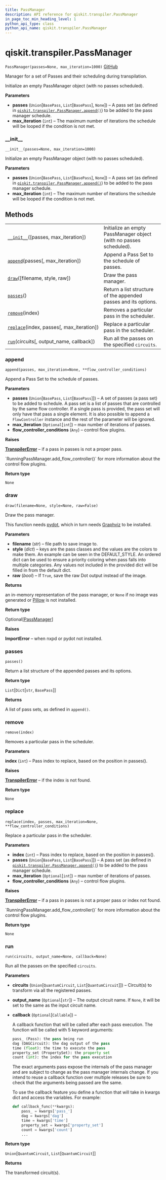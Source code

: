 ```yaml
---
title: PassManager
description: API reference for qiskit.transpiler.PassManager
in_page_toc_min_heading_level: 1
python_api_type: class
python_api_name: qiskit.transpiler.PassManager
---
```


# qiskit.transpiler.PassManager

<span id="qiskit.transpiler.PassManager" />

`PassManager(passes=None, max_iteration=1000)` [GitHub](https://github.com/qiskit/qiskit/tree/stable/0.17/qiskit/transpiler/passmanager.py "view source code")

Manager for a set of Passes and their scheduling during transpilation.

Initialize an empty PassManager object (with no passes scheduled).

**Parameters**

*   **passes** (`Union`\[`BasePass`, `List`\[`BasePass`], `None`]) – A pass set (as defined in [`qiskit.transpiler.PassManager.append()`](#qiskit.transpiler.PassManager.append "qiskit.transpiler.PassManager.append")) to be added to the pass manager schedule.
*   **max\_iteration** (`int`) – The maximum number of iterations the schedule will be looped if the condition is not met.

### \_\_init\_\_

<span id="qiskit.transpiler.PassManager.__init__" />

`__init__(passes=None, max_iteration=1000)`

Initialize an empty PassManager object (with no passes scheduled).

**Parameters**

*   **passes** (`Union`\[`BasePass`, `List`\[`BasePass`], `None`]) – A pass set (as defined in [`qiskit.transpiler.PassManager.append()`](#qiskit.transpiler.PassManager.append "qiskit.transpiler.PassManager.append")) to be added to the pass manager schedule.
*   **max\_iteration** (`int`) – The maximum number of iterations the schedule will be looped if the condition is not met.

## Methods

|                                                                                                                               |                                                                    |
| ----------------------------------------------------------------------------------------------------------------------------- | ------------------------------------------------------------------ |
| [`__init__`](#qiskit.transpiler.PassManager.__init__ "qiskit.transpiler.PassManager.__init__")(\[passes, max\_iteration])     | Initialize an empty PassManager object (with no passes scheduled). |
| [`append`](#qiskit.transpiler.PassManager.append "qiskit.transpiler.PassManager.append")(passes\[, max\_iteration])           | Append a Pass Set to the schedule of passes.                       |
| [`draw`](#qiskit.transpiler.PassManager.draw "qiskit.transpiler.PassManager.draw")(\[filename, style, raw])                   | Draw the pass manager.                                             |
| [`passes`](#qiskit.transpiler.PassManager.passes "qiskit.transpiler.PassManager.passes")()                                    | Return a list structure of the appended passes and its options.    |
| [`remove`](#qiskit.transpiler.PassManager.remove "qiskit.transpiler.PassManager.remove")(index)                               | Removes a particular pass in the scheduler.                        |
| [`replace`](#qiskit.transpiler.PassManager.replace "qiskit.transpiler.PassManager.replace")(index, passes\[, max\_iteration]) | Replace a particular pass in the scheduler.                        |
| [`run`](#qiskit.transpiler.PassManager.run "qiskit.transpiler.PassManager.run")(circuits\[, output\_name, callback])          | Run all the passes on the specified `circuits`.                    |

### append

<span id="qiskit.transpiler.PassManager.append" />

`append(passes, max_iteration=None, **flow_controller_conditions)`

Append a Pass Set to the schedule of passes.

**Parameters**

*   **passes** (`Union`\[`BasePass`, `List`\[`BasePass`]]) – A set of passes (a pass set) to be added to schedule. A pass set is a list of passes that are controlled by the same flow controller. If a single pass is provided, the pass set will only have that pass a single element. It is also possible to append a `FlowController` instance and the rest of the parameter will be ignored.
*   **max\_iteration** (`Optional`\[`int`]) – max number of iterations of passes.
*   **flow\_controller\_conditions** (`Any`) – control flow plugins.

**Raises**

[**TranspilerError**](qiskit.transpiler.TranspilerError "qiskit.transpiler.TranspilerError") – if a pass in passes is not a proper pass.

<Admonition title="See also" type="note">
  `RunningPassManager.add_flow_controller()` for more information about the control flow plugins.
</Admonition>

**Return type**

`None`

### draw

<span id="qiskit.transpiler.PassManager.draw" />

`draw(filename=None, style=None, raw=False)`

Draw the pass manager.

This function needs [pydot](https://github.com/erocarrera/pydot), which in turn needs [Graphviz](https://www.graphviz.org/) to be installed.

**Parameters**

*   **filename** (*str*) – file path to save image to.
*   **style** (*dict*) – keys are the pass classes and the values are the colors to make them. An example can be seen in the DEFAULT\_STYLE. An ordered dict can be used to ensure a priority coloring when pass falls into multiple categories. Any values not included in the provided dict will be filled in from the default dict.
*   **raw** (*bool*) – If `True`, save the raw Dot output instead of the image.

**Returns**

an in-memory representation of the pass manager, or `None` if no image was generated or [Pillow](https://pypi.org/project/Pillow/) is not installed.

**Return type**

Optional\[[PassManager](#qiskit.transpiler.PassManager "qiskit.transpiler.PassManager")]

**Raises**

**ImportError** – when nxpd or pydot not installed.

### passes

<span id="qiskit.transpiler.PassManager.passes" />

`passes()`

Return a list structure of the appended passes and its options.

**Return type**

`List`\[`Dict`\[`str`, `BasePass`]]

**Returns**

A list of pass sets, as defined in `append()`.

### remove

<span id="qiskit.transpiler.PassManager.remove" />

`remove(index)`

Removes a particular pass in the scheduler.

**Parameters**

**index** (`int`) – Pass index to replace, based on the position in passes().

**Raises**

[**TranspilerError**](qiskit.transpiler.TranspilerError "qiskit.transpiler.TranspilerError") – if the index is not found.

**Return type**

`None`

### replace

<span id="qiskit.transpiler.PassManager.replace" />

`replace(index, passes, max_iteration=None, **flow_controller_conditions)`

Replace a particular pass in the scheduler.

**Parameters**

*   **index** (`int`) – Pass index to replace, based on the position in passes().
*   **passes** (`Union`\[`BasePass`, `List`\[`BasePass`]]) – A pass set (as defined in [`qiskit.transpiler.PassManager.append()`](#qiskit.transpiler.PassManager.append "qiskit.transpiler.PassManager.append")) to be added to the pass manager schedule.
*   **max\_iteration** (`Optional`\[`int`]) – max number of iterations of passes.
*   **flow\_controller\_conditions** (`Any`) – control flow plugins.

**Raises**

[**TranspilerError**](qiskit.transpiler.TranspilerError "qiskit.transpiler.TranspilerError") – if a pass in passes is not a proper pass or index not found.

<Admonition title="See also" type="note">
  `RunningPassManager.add_flow_controller()` for more information about the control flow plugins.
</Admonition>

**Return type**

`None`

### run

<span id="qiskit.transpiler.PassManager.run" />

`run(circuits, output_name=None, callback=None)`

Run all the passes on the specified `circuits`.

**Parameters**

*   **circuits** (`Union`\[`QuantumCircuit`, `List`\[`QuantumCircuit`]]) – Circuit(s) to transform via all the registered passes.

*   **output\_name** (`Optional`\[`str`]) – The output circuit name. If `None`, it will be set to the same as the input circuit name.

*   **callback** (`Optional`\[`Callable`]) –

    A callback function that will be called after each pass execution. The function will be called with 5 keyword arguments:

    ```python
    pass_ (Pass): the pass being run
    dag (DAGCircuit): the dag output of the pass
    time (float): the time to execute the pass
    property_set (PropertySet): the property set
    count (int): the index for the pass execution
    ```

    The exact arguments pass expose the internals of the pass manager and are subject to change as the pass manager internals change. If you intend to reuse a callback function over multiple releases be sure to check that the arguments being passed are the same.

    To use the callback feature you define a function that will take in kwargs dict and access the variables. For example:

    ```python
    def callback_func(**kwargs):
        pass_ = kwargs['pass_']
        dag = kwargs['dag']
        time = kwargs['time']
        property_set = kwargs['property_set']
        count = kwargs['count']
        ...
    ```

**Return type**

`Union`\[`QuantumCircuit`, `List`\[`QuantumCircuit`]]

**Returns**

The transformed circuit(s).

